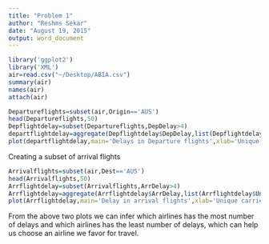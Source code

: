 ```yaml
---
title: "Problem 1"
author: "Reshms Sekar"
date: "August 19, 2015"
output: word_document
---
```


```r
library('ggplot2')
library('XML')
air=read.csv("~/Desktop/ABIA.csv")
summary(air)
names(air)
attach(air)

Departureflights=subset(air,Origin=='AUS')
head(Departureflights,50)
Depflightdelay=subset(Departureflights,DepDelay>4)
departflightdelay=aggregate(Depflightdelay$DepDelay,list(Depflightdelay$UniqueCarrier),length)
plot(departflightdelay,main='Delays in Departure flights',xlab='Unique carrier',ylab='Number of delays')
```


Creating a subset of arrival flights
```r
Arrivalflights=subset(air,Dest=='AUS')
head(Arrivalflights,50)
Arrflightdelay=subset(Arrivalflights,ArrDelay>4)
Arrflightdelay=aggregate(Arrflightdelay$ArrDelay,list(Arrflightdelay$UniqueCarrier),length)
plot(Arrflightdelay,main='Delay in arrival flights',xlab='Unique carrier',ylab='Number of delays')

```

From the above two plots we can infer which airlines has the most number of delays and which airlines has the least number of delays, which can help us choose an airline we favor for travel.
